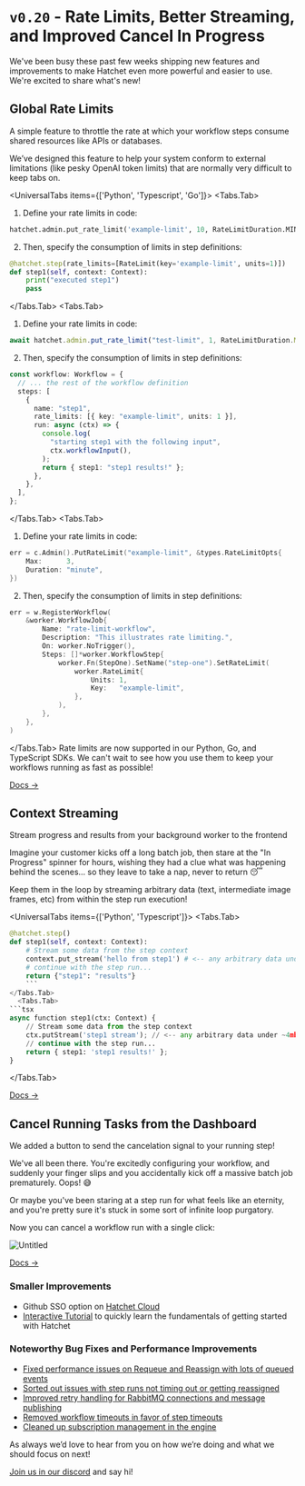 
# `v0.20` - Rate Limits, Better Streaming, and Improved Cancel In Progress

We've been busy these past few weeks shipping new features and improvements to make Hatchet even more powerful and easier to use. We're excited to share what's new!

## Global Rate Limits

A simple feature to throttle the rate at which your workflow steps consume shared resources like APIs or databases.

We’ve designed this feature to help your system conform to external limitations (like pesky OpenAI token limits) that are normally very difficult to keep tabs on.

<UniversalTabs items={['Python', 'Typescript', 'Go']}>
  <Tabs.Tab>
1) Define your rate limits in code:

```python
hatchet.admin.put_rate_limit('example-limit', 10, RateLimitDuration.MINUTE)
```

2. Then, specify the consumption of limits in step definitions:

```python
@hatchet.step(rate_limits=[RateLimit(key='example-limit', units=1)])
def step1(self, context: Context):
    print("executed step1")
    pass
```

</Tabs.Tab>
  <Tabs.Tab>
1) Define your rate limits in code:

```typescript
await hatchet.admin.put_rate_limit("test-limit", 1, RateLimitDuration.MINUTE);
```

2. Then, specify the consumption of limits in step definitions:

```typescript
const workflow: Workflow = {
  // ... the rest of the workflow definition
  steps: [
    {
      name: "step1",
      rate_limits: [{ key: "example-limit", units: 1 }],
      run: async (ctx) => {
        console.log(
          "starting step1 with the following input",
          ctx.workflowInput(),
        );
        return { step1: "step1 results!" };
      },
    },
  ],
};
```

</Tabs.Tab>
  <Tabs.Tab>
1) Define your rate limits in code:

```go
err = c.Admin().PutRateLimit("example-limit", &types.RateLimitOpts{
    Max:      3,
    Duration: "minute",
})
```

2. Then, specify the consumption of limits in step definitions:

```go
err = w.RegisterWorkflow(
    &worker.WorkflowJob{
        Name: "rate-limit-workflow",
        Description: "This illustrates rate limiting.",
        On: worker.NoTrigger(),
        Steps: []*worker.WorkflowStep{
            worker.Fn(StepOne).SetName("step-one").SetRateLimit(
                worker.RateLimit{
                    Units: 1,
                    Key:   "example-limit",
                },
            ),
        },
    },
)
```

</Tabs.Tab>
</UniversalTabs>
Rate limits are now supported in our Python, Go, and TypeScript SDKs. We can't wait to see how you use them to keep your workflows running as fast as possible!

[Docs →](https://docs.hatchet.run/home/features/rate-limits)

## Context Streaming

Stream progress and results from your background worker to the frontend

Imagine your customer kicks off a long batch job, then stare at the "In Progress" spinner for hours, wishing they had a clue what was happening behind the scenes... so they leave to take a nap, never to return 😴

Keep them in the loop by streaming arbitrary data (text, intermediate image frames, etc) from within the step run execution!

<UniversalTabs items={['Python', 'Typescript']}>
  <Tabs.Tab>
```python
@hatchet.step()
def step1(self, context: Context):
    # Stream some data from the step context
    context.put_stream('hello from step1') # <-- any arbitrary data under ~4mb!
    # continue with the step run...
    return {"step1": "results"}
    ```
</Tabs.Tab>
  <Tabs.Tab>
```tsx
async function step1(ctx: Context) {
    // Stream some data from the step context
    ctx.putStream('step1 stream'); // <-- any arbitrary data under ~4mb!
    // continue with the step run...
    return { step1: 'step1 results!' };
}
```
</Tabs.Tab>
</UniversalTabs>

[Docs →](https://docs.hatchet.run/home/features/streaming#streaming-from-a-step-context)

## Cancel Running Tasks from the Dashboard

We added a button to send the cancelation signal to your running step!

We've all been there. You're excitedly configuring your workflow, and suddenly your finger slips and you accidentally kick off a massive batch job prematurely. Oops! 😅

Or maybe you've been staring at a step run for what feels like an eternity, and you're pretty sure it's stuck in some sort of infinite loop purgatory.

Now you can cancel a workflow run with a single click:

![Untitled](/cancel-in-prog.gif)

[Docs →](https://www.notion.so/Release-v0-20-e1c2cfb4569d41aaba9f4a4cd8919a7d?pvs=21)

### Smaller Improvements

- Github SSO option on [Hatchet Cloud](https://cloud.onhatchet.run/)
- [Interactive Tutorial](https://cloud.onhatchet.run/onboarding/get-started) to quickly learn the fundamentals of getting started with Hatchet

### Noteworthy Bug Fixes and Performance Improvements

- [Fixed performance issues on Requeue and Reassign with lots of queued events](https://github.com/hatchet-dev/hatchet/pull/310)
- [Sorted out issues with step runs not timing out or getting reassigned](https://github.com/hatchet-dev/hatchet/pull/301)
- [Improved retry handling for RabbitMQ connections and message publishing](https://github.com/hatchet-dev/hatchet/pull/369)
- [Removed workflow timeouts in favor of step timeouts](https://github.com/hatchet-dev/hatchet/pull/366)
- [Cleaned up subscription management in the engine](https://github.com/hatchet-dev/hatchet/pull/335)

As always we’d love to hear from you on how we’re doing and what we should focus on next!

[Join us in our discord](https://discord.com/invite/ZMeUafwH89) and say hi!
